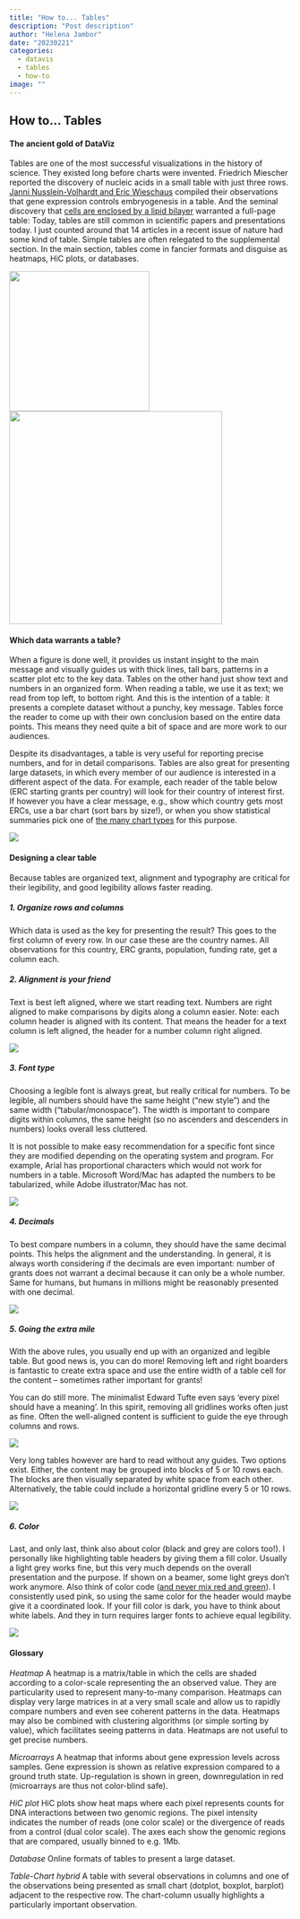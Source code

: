 ```yaml
---
title: "How to... Tables"
description: "Post description"
author: "Helena Jambor"
date: "20230221"
categories:
  - datavis
  - tables
  - how-to
image: ""
---
```

## How to... Tables
#### The ancient gold of DataViz
Tables are one of the most successful visualizations in the history of science. They existed long before charts were invented. Friedrich Miescher reported the discovery of nucleic acids in a small table with just three rows. <a href="https://www.nature.com/articles/287795a0">Janni Nusslein-Volhardt and Eric Wieschaus</a> compiled their observations that gene expression controls embryogenesis in a table. And the seminal discovery that <a href="https://pubmed.ncbi.nlm.nih.gov/19868999/">cells are enclosed by a lipid bilayer</a> warranted a full-page table:
Today, tables are still common in scientific papers and presentations today. I just counted around that 14 articles in a recent issue of nature had some kind of table. Simple tables are often relegated to the supplemental section. In the main section, tables come in fancier formats and disguise as heatmaps, HiC plots, or databases. 

<p float="left">
  <img src="../Tables/gorter.png" width="250" />
  <img src="../Tables/types_of_tables-01.png" width="380" /> 
</p>

#### Which data warrants a table? 
When a figure is done well, it provides us instant insight to the main message and visually guides us with thick lines, tall bars, patterns in a scatter plot etc to the key data. Tables on the other hand just show text and numbers in an organized form. When reading a table, we use it as text; we read from top left, to bottom right. And this is the intention of a table: it presents a complete dataset without a punchy, key message. Tables force the reader to come up with their own conclusion based on the entire data points. This means they need quite a bit of space and are more work to our audiences. 

Despite its disadvantages, a table is very useful for reporting precise numbers, and for in detail comparisons. Tables are also great for presenting large datasets, in which every member of our audience is interested in a different aspect of the data. For example, each reader of the table below (ERC starting grants per country) will look for their country of interest first. If however you have a clear message, e.g., show which country gets most ERCs, use a bar chart (sort bars by size!), or when you show statistical summaries pick one of <a href="https://helenajambor.wordpress.com/2017/04/27/barbarplots/"> the many chart types</a> for this purpose. 

![](table_vs_chart-01.png)

#### Designing a clear table
Because tables are organized text, alignment and typography are critical for their legibility, and good legibility allows faster reading.

##### 1. Organize rows and columns
Which data is used as the key for presenting the result? This goes to the first column of every row. In our case these are the country names. All observations for this country, ERC grants, population, funding rate, get a column each.

##### 2. Alignment is your friend
Text is best left aligned, where we start reading text. Numbers are right aligned to make comparisons by digits along a column easier. Note: each column header is aligned with its content. That means the header for a text column is left aligned, the header for a number column right aligned.

![](alignment_tables-01.png)

##### 3. Font type
Choosing a legible font is always great, but really critical for numbers. To be legible, all numbers should have the same height (“new style”) and the same width (“tabular/monospace”). The width is important to compare digits within columns, the same height (so no ascenders and descenders in numbers) looks overall less cluttered.

It is not possible to make easy recommendation for a specific font since they are modified depending on the operating system and program. For example, Arial has proportional characters which would not work for numbers in a table. Microsoft Word/Mac has adapted the numbers to be tabularized, while Adobe illustrator/Mac has not.

![](typography-01.png)

##### 4. Decimals
To best compare numbers in a column, they should have the same decimal points. This helps the alignment and the understanding. In general, it is always worth considering if the decimals are even important: number of grants does not warrant a decimal because it can only be a whole number. Same for humans, but humans in millions might be reasonably presented with one decimal.

![](decimals.png)

##### 5. Going the extra mile
With the above rules, you usually end up with an organized and legible table. But good news is, you can do more! Removing left and right boarders is fantastic to create extra space and use the entire width of a table cell for the content – sometimes rather important for grants!

You can do still more. The minimalist Edward Tufte even says ‘every pixel should have a meaning’. In this spirit, removing all gridlines works often just as fine. Often the well-aligned content is sufficient to guide the eye through columns and rows.

![](gridlines-01.png)

Very long tables however are hard to read without any guides. Two options exist. Either, the content may be grouped into blocks of 5 or 10 rows each. The blocks are then visually separated by white space from each other. Alternatively, the table could include a horizontal gridline every 5 or 10 rows.

![](longtables-01.png)

##### 6. Color
Last, and only last, think also about color (black and grey are colors too!). I personally like highlighting table headers by giving them a fill color. Usually a light grey works fine, but this very much depends on the overall presentation and the purpose. If shown on a beamer, some light greys don’t work anymore. Also think of color code (<a href="https://helenajambor.wordpress.com/2017/04/27/color-blind-are-your-audience-too/">and never mix red and green</a>). I consistently used pink, so using the same color for the header would maybe give it a coordinated look. If your fill color is dark, you have to think about white labels. And they in turn requires larger fonts to achieve equal legibility.

![](header-01.png)


#### Glossary
*Heatmap* A heatmap is a matrix/table in which the cells are shaded according to a color-scale representing the an observed value. They are particularity used to represent many-to-many comparison. Heatmaps can display very large matrices in at a very small scale and allow us to rapidly compare numbers and even see coherent patterns in the data. Heatmaps may also be combined with clustering algorithms (or simple sorting by value), which facilitates seeing patterns in data. Heatmaps are not useful to get precise numbers.

*Microarrays* A heatmap that informs about gene expression levels across samples. Gene expression is shown as relative expression compared to a ground truth state. Up-regulation is shown in green, downregulation in red (microarrays are thus not color-blind safe).

*HiC plot* HiC plots show heat maps where each pixel represents counts for DNA interactions between two genomic regions. The pixel intensity indicates the number of reads (one color scale) or the divergence of reads from a control (dual color scale). The axes each show the genomic regions that are compared, usually binned to e.g. 1Mb.

*Database* Online formats of tables to present a large dataset.

*Table-Chart hybrid* A table with several observations in columns and one of the observations being presented as small chart (dotplot, boxplot, barplot) adjacent to the respective row. The chart-column usually highlights a particularly important observation.

